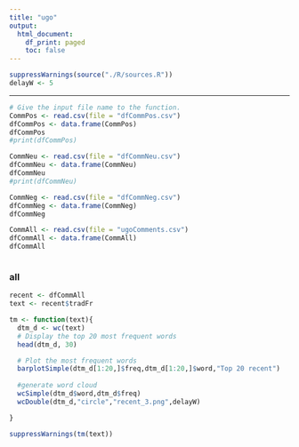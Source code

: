 ```yaml
---
title: "ugo"
output:
  html_document:
    df_print: paged
    toc: false
---
```

```r
suppressWarnings(source("./R/sources.R"))
delayW <- 5
```

---

```r
# Give the input file name to the function.
CommPos <- read.csv(file = "dfCommPos.csv")
dfCommPos <- data.frame(CommPos)
dfCommPos
#print(dfCommPos)

CommNeu <- read.csv(file = "dfCommNeu.csv")
dfCommNeu <- data.frame(CommNeu)
dfCommNeu
#print(dfCommNeu)

CommNeg <- read.csv(file = "dfCommNeg.csv")
dfCommNeg <- data.frame(CommNeg)
dfCommNeg

CommAll <- read.csv(file = "ugoComments.csv")
dfCommAll <- data.frame(CommAll)
dfCommAll
```

```r

```
### all
```r
recent <- dfCommAll
text <- recent$tradFr

tm <- function(text){
  dtm_d <- wc(text)
  # Display the top 20 most frequent words
  head(dtm_d, 30)

  # Plot the most frequent words
  barplotSimple(dtm_d[1:20,]$freq,dtm_d[1:20,]$word,"Top 20 recent")
  
  #generate word cloud
  wcSimple(dtm_d$word,dtm_d$freq)
  wcDouble(dtm_d,"circle","recent_3.png",delayW)

}

suppressWarnings(tm(text))
```
